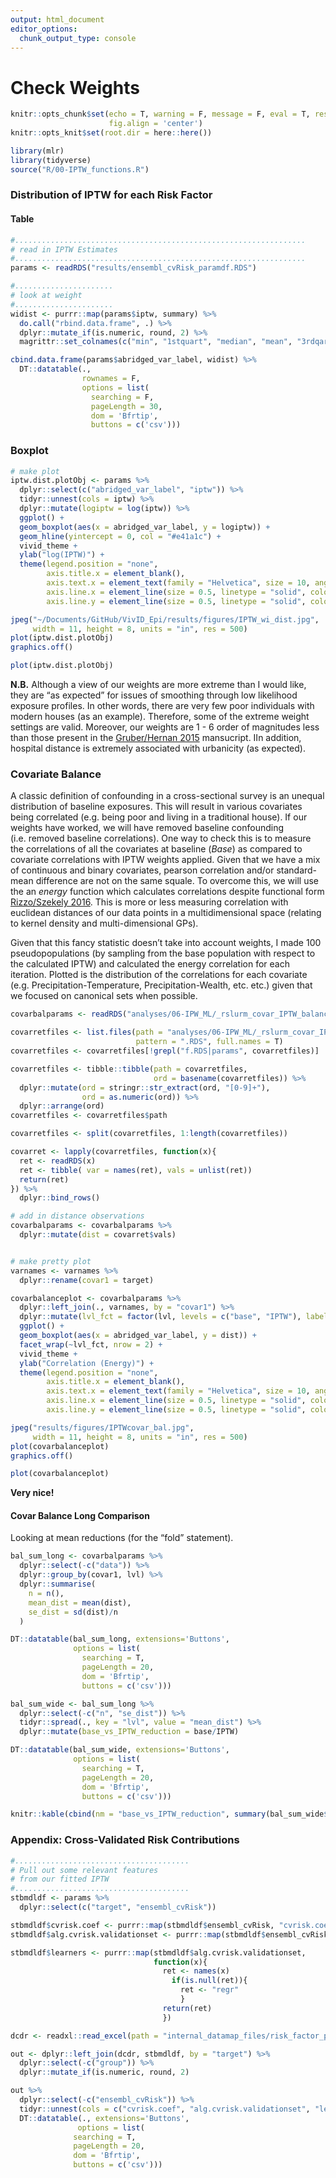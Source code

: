 ```yaml
---
output: html_document
editor_options: 
  chunk_output_type: console
---
```

# Check Weights

```r
knitr::opts_chunk$set(echo = T, warning = F, message = F, eval = T, results = 'hide',
                      fig.align = 'center')
knitr::opts_knit$set(root.dir = here::here())
```

```r
library(mlr)
library(tidyverse)
source("R/00-IPTW_functions.R")

```



### Distribution of IPTW for each Risk Factor

#### Table 
```r
#................................................................. 
# read in IPTW Estimates
#.................................................................
params <- readRDS("results/ensembl_cvRisk_paramdf.RDS")

#......................
# look at weight
#......................
widist <- purrr::map(params$iptw, summary) %>% 
  do.call("rbind.data.frame", .) %>% 
  dplyr::mutate_if(is.numeric, round, 2) %>% 
  magrittr::set_colnames(c("min", "1stquart", "median", "mean", "3rdqart", "max"))

```

```r
cbind.data.frame(params$abridged_var_label, widist) %>% 
  DT::datatable(., 
                rownames = F,
                options = list(
                  searching = F,
                  pageLength = 30,
                  dom = 'Bfrtip', 
                  buttons = c('csv')))
```

### Boxplot
```r

# make plot
iptw.dist.plotObj <- params %>% 
  dplyr::select(c("abridged_var_label", "iptw")) %>% 
  tidyr::unnest(cols = iptw) %>% 
  dplyr::mutate(logiptw = log(iptw)) %>% 
  ggplot() + 
  geom_boxplot(aes(x = abridged_var_label, y = logiptw)) +
  geom_hline(yintercept = 0, col = "#e41a1c") +
  vivid_theme + 
  ylab("log(IPTW)") +
  theme(legend.position = "none",
        axis.title.x = element_blank(),
        axis.text.x = element_text(family = "Helvetica", size = 10, angle = 90, hjust = 1, vjust = 0.5, face = "bold"),
        axis.line.x = element_line(size = 0.5, linetype = "solid", colour = "#000000"),
        axis.line.y = element_line(size = 0.5, linetype = "solid", colour = "#000000"))

jpeg("~/Documents/GitHub/VivID_Epi/results/figures/IPTW_wi_dist.jpg",
     width = 11, height = 8, units = "in", res = 500)
plot(iptw.dist.plotObj)
graphics.off()


```

```r

plot(iptw.dist.plotObj)

```
  
**N.B.** Although a view of our weights are more extreme than I would like, they are "as expected" for issues of smoothing through low likelihood exposure profiles. In other words, there are very few poor individuals with modern houses (as an example). Therefore, some of the extreme weight settings are valid. Moreover, our weights are 1 - 6 order of magnitudes less than those present in the [Gruber/Hernan 2015]() mansucript. IIn addition, hospital distance is extremely associated with urbanicity (as expected).


### Covariate Balance
A classic definition of confounding in a cross-sectional survey is an unequal distribution of baseline exposures. This will result in various covariates being correlated (e.g. being poor and living in a traditional house). If our weights have worked, we will have removed baseline confounding (i.e. removed baseline correlations). One way to check this is to measure the correlations of all the covariates at baseline (_Base_) as compared to covariate correlations with IPTW weights applied. Given that we have a mix of continuous and binary covariates, pearson correlation and/or standard-mean difference are not on the same squale. To overcome this, we will use the an *energy* function which calculates correlations despite functional form [Rizzo/Szekely 2016](https://onlinelibrary.wiley.com/doi/full/10.1002/wics.1375). This is more or less measuring correlation with euclidean distances of our data points in a multidimensional space (relating to kernel density and multi-dimensional GPs).     
  
Given that this fancy statistic doesn't take into account weights, I made 100 pseudopopulations (by sampling from the base population with respect to the calculated IPTW) and calculated the energy correlation for each iteration. Plotted is the distribution of the correlations for each covariate (e.g. Precipitation-Temperature, Precipitation-Wealth, etc. etc.) given that we focused on canonical sets when possible. 
```r
covarbalparams <- readRDS("analyses/06-IPW_ML/_rslurm_covar_IPTW_balance/params.RDS") 

covarretfiles <- list.files(path = "analyses/06-IPW_ML/_rslurm_covar_IPTW_balance/",
                            pattern = ".RDS", full.names = T)
covarretfiles <- covarretfiles[!grepl("f.RDS|params", covarretfiles)]

covarretfiles <- tibble::tibble(path = covarretfiles, 
                                ord = basename(covarretfiles)) %>% 
  dplyr::mutate(ord = stringr::str_extract(ord, "[0-9]+"),
                ord = as.numeric(ord)) %>% 
  dplyr::arrange(ord) 
covarretfiles <- covarretfiles$path

covarretfiles <- split(covarretfiles, 1:length(covarretfiles))

covarret <- lapply(covarretfiles, function(x){
  ret <- readRDS(x)
  ret <- tibble( var = names(ret), vals = unlist(ret))
  return(ret)
}) %>% 
  dplyr::bind_rows()

# add in distance observations
covarbalparams <- covarbalparams %>% 
  dplyr::mutate(dist = covarret$vals)


# make pretty plot
varnames <- varnames %>% 
  dplyr::rename(covar1 = target)

covarbalanceplot <- covarbalparams %>% 
  dplyr::left_join(., varnames, by = "covar1") %>% 
  dplyr::mutate(lvl_fct = factor(lvl, levels = c("base", "IPTW"), labels = c("Base", "IPTW"))) %>% 
  ggplot() + 
  geom_boxplot(aes(x = abridged_var_label, y = dist)) +
  facet_wrap(~lvl_fct, nrow = 2) +
  vivid_theme + 
  ylab("Correlation (Energy)") +
  theme(legend.position = "none",
        axis.title.x = element_blank(),
        axis.text.x = element_text(family = "Helvetica", size = 10, angle = 90, hjust = 1, vjust = 0.5, face = "bold"),
        axis.line.x = element_line(size = 0.5, linetype = "solid", colour = "#000000"),
        axis.line.y = element_line(size = 0.5, linetype = "solid", colour = "#000000"))

jpeg("results/figures/IPTWcovar_bal.jpg",
     width = 11, height = 8, units = "in", res = 500)
plot(covarbalanceplot)
graphics.off()


```

```r

plot(covarbalanceplot)

```
**Very nice!** 

#### Covar Balance Long Comparison
Looking at mean reductions (for the "fold" statement). 
```r

bal_sum_long <- covarbalparams %>% 
  dplyr::select(-c("data")) %>% 
  dplyr::group_by(covar1, lvl) %>% 
  dplyr::summarise(
    n = n(),
    mean_dist = mean(dist),
    se_dist = sd(dist)/n
  ) 


```
```r
DT::datatable(bal_sum_long, extensions='Buttons',
              options = list(
                searching = T,
                pageLength = 20,
                dom = 'Bfrtip', 
                buttons = c('csv')))
```

```r
bal_sum_wide <- bal_sum_long %>% 
  dplyr::select(-c("n", "se_dist")) %>% 
  tidyr::spread(., key = "lvl", value = "mean_dist") %>% 
  dplyr::mutate(base_vs_IPTW_reduction = base/IPTW)
```
```r
DT::datatable(bal_sum_wide, extensions='Buttons',
              options = list(
                searching = T,
                pageLength = 20,
                dom = 'Bfrtip', 
                buttons = c('csv')))

knitr::kable(cbind(nm = "base_vs_IPTW_reduction", summary(bal_sum_wide$base_vs_IPTW_reduction)))
```





### Appendix: Cross-Validated Risk Contributions
```r

#.......................................
# Pull out some relevant features
# from our fitted IPTW
#.......................................
stbmdldf <- params %>% 
  dplyr::select(c("target", "ensembl_cvRisk"))

stbmdldf$cvrisk.coef <- purrr::map(stbmdldf$ensembl_cvRisk, "cvrisk.coef")
stbmdldf$alg.cvrisk.validationset <- purrr::map(stbmdldf$ensembl_cvRisk, "alg.cvrisk.validationset")

stbmdldf$learners <- purrr::map(stbmdldf$alg.cvrisk.validationset, 
                                function(x){
                                  ret <- names(x)
                                    if(is.null(ret)){
                                      ret <- "regr"
                                      } 
                                  return(ret)
                                  })

```

```r

dcdr <- readxl::read_excel(path = "internal_datamap_files/risk_factor_plot_liftover.xlsx") # pretty decoder

out <- dplyr::left_join(dcdr, stbmdldf, by = "target") %>% 
  dplyr::select(-c("group")) %>% 
  dplyr::mutate_if(is.numeric, round, 2)

out %>% 
  dplyr::select(-c("ensembl_cvRisk")) %>% 
  tidyr::unnest(cols = c("cvrisk.coef", "alg.cvrisk.validationset", "learners")) %>% 
  DT::datatable(., extensions='Buttons',
               options = list(
              searching = T,
              pageLength = 20,
              dom = 'Bfrtip', 
              buttons = c('csv')))


```



